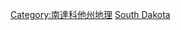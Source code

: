 {{Commonscat|Rivers of South Dakota}}

[[Category:南達科他州地理|Category:南達科他州地理]]
[[Category:美國各州河流|South Dakota]]